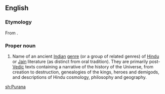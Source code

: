 ==English==
{{wikipedia|Puranas}}

===Etymology===
From {{etyl|sa|en}} {{term|sc=Deva|पुराण|tr=purāṇá||stories of ancient times told in a new manner|lang=sa}}.

===Proper noun===
{{en-proper noun|Puranas}}

# {{context|Hinduism|lang=en}} Name of an ancient [[Indian]] [[genre]] (or a group of related genres) of [[Hindu]] or [[Jain]] literature (as distinct from oral tradition). They are primarily post-[[Vedic]] texts containing a narrative of the history of the Universe, from creation to destruction, genealogies of the kings, heroes and demigods, and descriptions of Hindu cosmology, philosophy and geography.

{{rfc}}

[[sh:Purana]]
